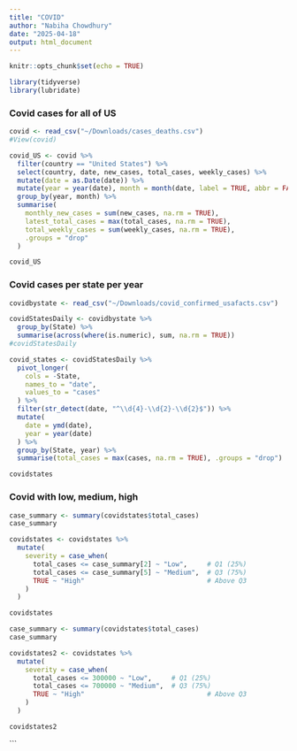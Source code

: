 ```yaml
---
title: "COVID"
author: "Nabiha Chowdhury"
date: "2025-04-18"
output: html_document
---
```


```r
knitr::opts_chunk$set(echo = TRUE)

library(tidyverse)
library(lubridate)
```


### Covid cases for all of US
```r
covid <- read_csv("~/Downloads/cases_deaths.csv")
#View(covid)

covid_US <- covid %>% 
  filter(country == "United States") %>% 
  select(country, date, new_cases, total_cases, weekly_cases) %>%
  mutate(date = as.Date(date)) %>%
  mutate(year = year(date), month = month(date, label = TRUE, abbr = FALSE)) %>%
  group_by(year, month) %>%
  summarise(
    monthly_new_cases = sum(new_cases, na.rm = TRUE),
    latest_total_cases = max(total_cases, na.rm = TRUE),
    total_weekly_cases = sum(weekly_cases, na.rm = TRUE),
    .groups = "drop"
  )

covid_US

```
 
 
### Covid cases per state per year
```r
covidbystate <- read_csv("~/Downloads/covid_confirmed_usafacts.csv")

covidStatesDaily <- covidbystate %>% 
  group_by(State) %>% 
  summarise(across(where(is.numeric), sum, na.rm = TRUE))
#covidStatesDaily

covid_states <- covidStatesDaily %>% 
  pivot_longer(
    cols = -State,
    names_to = "date",
    values_to = "cases"
  ) %>%
  filter(str_detect(date, "^\\d{4}-\\d{2}-\\d{2}$")) %>%
  mutate(
    date = ymd(date),
    year = year(date)
  ) %>%
  group_by(State, year) %>%
  summarise(total_cases = max(cases, na.rm = TRUE), .groups = "drop")

covidstates
```
 
### Covid with low, medium, high
```r
case_summary <- summary(covidstates$total_cases)
case_summary

covidstates <- covidstates %>% 
  mutate(
    severity = case_when(
      total_cases <= case_summary[2] ~ "Low",     # Q1 (25%)
      total_cases <= case_summary[5] ~ "Medium",  # Q3 (75%)
      TRUE ~ "High"                               # Above Q3
    )
  )

covidstates
```



```r
case_summary <- summary(covidstates$total_cases)
case_summary

covidstates2 <- covidstates %>% 
  mutate(
    severity = case_when(
      total_cases <= 300000 ~ "Low",     # Q1 (25%)
      total_cases <= 700000 ~ "Medium",  # Q3 (75%)
      TRUE ~ "High"                               # Above Q3
    )
  )

covidstates2
```
```


